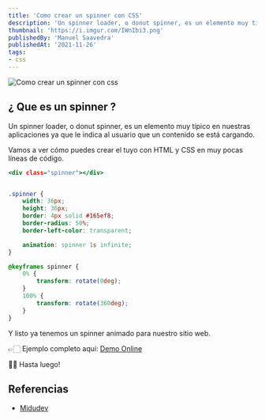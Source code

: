 ---
title: 'Como crear un spinner con CSS'
description: 'Un spinner loader, o donut spinner, es un elemento muy típico en nuestras aplicaciones ya que le indica al usuario que un contenido se está cargando.'
thumbnail: 'https://i.imgur.com/IWnIbi3.png'
publishedBy: 'Manuel Saavedra'
publishedAt: '2021-11-26'
tags: 
- css
---

<img
    className="img-responsive featured"
    alt="Como crear un spinner con css"
    src="https://i.imgur.com/IWnIbi3.png"
/>


## ¿ Que es un spinner ?

Un spinner loader, o donut spinner, es un elemento muy típico en nuestras aplicaciones ya que le indica al usuario que un contenido se está cargando.

Vamos a ver cómo puedes crear el tuyo con HTML y CSS en muy pocas líneas de código.

```html:/index.html
<div class="spinner"></div>
```


```css:/style.css

.spinner {
	width: 36px;
	height: 36px;
	border: 4px solid #165ef8;
	border-radius: 50%;
	border-left-color: transparent;

	animation: spinner 1s infinite;
}

@keyframes spinner {
	0% {
		transform: rotate(0deg);
	}
	100% {
		transform: rotate(360deg);
	}
}
``` 

Y listo ya tenemos un spinner animado para nuestro sitio web.


👉🏻 Ejemplo completo aquí: <a href="https://manshort.vercel.app/803aza" target="_blank" rel="noreferrer">Demo Online</a>

👋🏽 Hasta luego!

## Referencias

- [Midudev](https://midu.dev/como-crear-un-spinner-con-css/)


